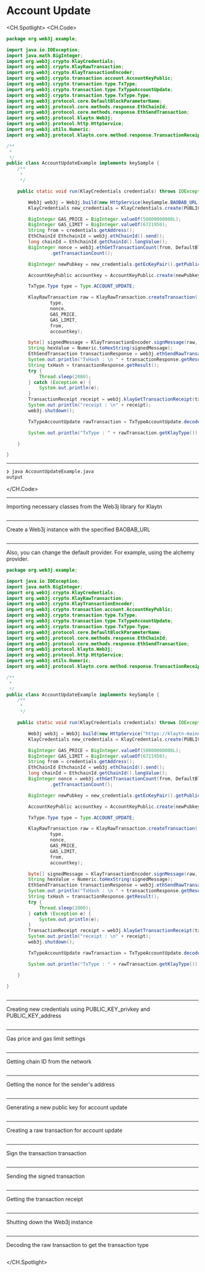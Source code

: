 # Account Update


<CH.Spotlight>
<CH.Code>

```java AccountUpdateExample.java
package org.web3j.example;

import java.io.IOException;
import java.math.BigInteger;
import org.web3j.crypto.KlayCredentials;
import org.web3j.crypto.KlayRawTransaction;
import org.web3j.crypto.KlayTransactionEncoder;
import org.web3j.crypto.transaction.account.AccountKeyPublic;
import org.web3j.crypto.transaction.type.TxType;
import org.web3j.crypto.transaction.type.TxTypeAccountUpdate;
import org.web3j.crypto.transaction.type.TxType.Type;
import org.web3j.protocol.core.DefaultBlockParameterName;
import org.web3j.protocol.core.methods.response.EthChainId;
import org.web3j.protocol.core.methods.response.EthSendTransaction;
import org.web3j.protocol.klaytn.Web3j;
import org.web3j.protocol.http.HttpService;
import org.web3j.utils.Numeric;
import org.web3j.protocol.klaytn.core.method.response.TransactionReceipt;

/**
 * 
 */
public class AccountUpdateExample implements keySample {
    /**
     * 
     */

    public static void run(KlayCredentials credentials) throws IOException {

        Web3j web3j = Web3j.build(new HttpService(keySample.BAOBAB_URL));
        KlayCredentials new_credentials = KlayCredentials.create(PUBLIC_KEY_privkey, PUBLIC_KEY_address);

        BigInteger GAS_PRICE = BigInteger.valueOf(50000000000L);
        BigInteger GAS_LIMIT = BigInteger.valueOf(6721950);
        String from = credentials.getAddress();
        EthChainId EthchainId = web3j.ethChainId().send();
        long chainId = EthchainId.getChainId().longValue();
        BigInteger nonce = web3j.ethGetTransactionCount(from, DefaultBlockParameterName.LATEST).send()
                .getTransactionCount();

        BigInteger newPubkey = new_credentials.getEcKeyPair().getPublicKey();

        AccountKeyPublic accountkey = AccountKeyPublic.create(newPubkey);

        TxType.Type type = Type.ACCOUNT_UPDATE;

        KlayRawTransaction raw = KlayRawTransaction.createTransaction(
                type,
                nonce,
                GAS_PRICE,
                GAS_LIMIT,
                from,
                accountkey);

        byte[] signedMessage = KlayTransactionEncoder.signMessage(raw, chainId, credentials);
        String hexValue = Numeric.toHexString(signedMessage);
        EthSendTransaction transactionResponse = web3j.ethSendRawTransaction(hexValue).send();
        System.out.println("TxHash : \n " + transactionResponse.getResult());
        String txHash = transactionResponse.getResult();
        try {
            Thread.sleep(2000);
        } catch (Exception e) {
            System.out.println(e);
        }
        TransactionReceipt receipt = web3j.klayGetTransactionReceipt(txHash).send().getResult();
        System.out.println("receipt : \n" + receipt);
        web3j.shutdown();

        TxTypeAccountUpdate rawTransaction = TxTypeAccountUpdate.decodeFromRawTransaction(signedMessage);

        System.out.println("TxType : " + rawTransaction.getKlayType());

    }

}


```




---
```zsh output
❯ java AccountUpdateExample.java
output
```
</CH.Code>






---
Importing necessary classes from the Web3j library for Klaytn


```java AccountUpdateExample.java focus=1:18

```
---

Create a Web3j instance with the specified BAOBAB_URL


```java AccountUpdateExample.java focus=30

```
---

Also, you can change the default provider. For example, using the alchemy provider.

```java AccountUpdateExample.java focus=30
package org.web3j.example;

import java.io.IOException;
import java.math.BigInteger;
import org.web3j.crypto.KlayCredentials;
import org.web3j.crypto.KlayRawTransaction;
import org.web3j.crypto.KlayTransactionEncoder;
import org.web3j.crypto.transaction.account.AccountKeyPublic;
import org.web3j.crypto.transaction.type.TxType;
import org.web3j.crypto.transaction.type.TxTypeAccountUpdate;
import org.web3j.crypto.transaction.type.TxType.Type;
import org.web3j.protocol.core.DefaultBlockParameterName;
import org.web3j.protocol.core.methods.response.EthChainId;
import org.web3j.protocol.core.methods.response.EthSendTransaction;
import org.web3j.protocol.klaytn.Web3j;
import org.web3j.protocol.http.HttpService;
import org.web3j.utils.Numeric;
import org.web3j.protocol.klaytn.core.method.response.TransactionReceipt;

/**
 * 
 */
public class AccountUpdateExample implements keySample {
    /**
     * 
     */

    public static void run(KlayCredentials credentials) throws IOException {

        Web3j web3j = Web3j.build(new HttpService("https://klaytn-mainnet-rpc.allthatnode.com:8551"));
        KlayCredentials new_credentials = KlayCredentials.create(PUBLIC_KEY_privkey, PUBLIC_KEY_address);

        BigInteger GAS_PRICE = BigInteger.valueOf(50000000000L);
        BigInteger GAS_LIMIT = BigInteger.valueOf(6721950);
        String from = credentials.getAddress();
        EthChainId EthchainId = web3j.ethChainId().send();
        long chainId = EthchainId.getChainId().longValue();
        BigInteger nonce = web3j.ethGetTransactionCount(from, DefaultBlockParameterName.LATEST).send()
                .getTransactionCount();

        BigInteger newPubkey = new_credentials.getEcKeyPair().getPublicKey();

        AccountKeyPublic accountkey = AccountKeyPublic.create(newPubkey);

        TxType.Type type = Type.ACCOUNT_UPDATE;

        KlayRawTransaction raw = KlayRawTransaction.createTransaction(
                type,
                nonce,
                GAS_PRICE,
                GAS_LIMIT,
                from,
                accountkey);

        byte[] signedMessage = KlayTransactionEncoder.signMessage(raw, chainId, credentials);
        String hexValue = Numeric.toHexString(signedMessage);
        EthSendTransaction transactionResponse = web3j.ethSendRawTransaction(hexValue).send();
        System.out.println("TxHash : \n " + transactionResponse.getResult());
        String txHash = transactionResponse.getResult();
        try {
            Thread.sleep(2000);
        } catch (Exception e) {
            System.out.println(e);
        }
        TransactionReceipt receipt = web3j.klayGetTransactionReceipt(txHash).send().getResult();
        System.out.println("receipt : \n" + receipt);
        web3j.shutdown();

        TxTypeAccountUpdate rawTransaction = TxTypeAccountUpdate.decodeFromRawTransaction(signedMessage);

        System.out.println("TxType : " + rawTransaction.getKlayType());

    }

}
    

```
---
Creating new credentials using PUBLIC_KEY_privkey and PUBLIC_KEY_address



```java AccountUpdateExample.java focus=31

```
---
Gas price and gas limit settings



```java AccountUpdateExample.java focus=33:34

```
---

Getting chain ID from the network


```java AccountUpdateExample.java focus=36

```
---

Getting the nonce for the sender's address


```java AccountUpdateExample.java focus=38

```
---


Generating a new public key for account update

```java AccountUpdateExample.java focus=41:43

```
---


Creating a raw transaction for account update

```java AccountUpdateExample.java focus=47:53

```
---
Sign the transaction transaction



```java AccountUpdateExample.java focus=55:56
```
---
Sending the signed transaction



```java AccountUpdateExample.java focus=57:58

```
---
Getting the transaction receipt



```java AccountUpdateExample.java focus=59:66

```
---

Shutting down the Web3j instance


```java AccountUpdateExample.java focus=67

```
---
Decoding the raw transaction to get the transaction type



```java AccountUpdateExample.java focus=69:71

```


</CH.Spotlight>
